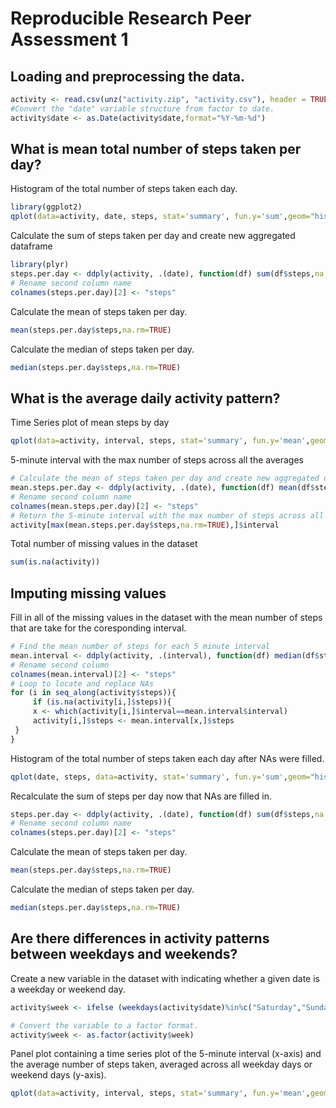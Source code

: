 Reproducible Research Peer Assessment 1
========================================================


## Loading and preprocessing the data.
```r
activity <- read.csv(unz("activity.zip", "activity.csv"), header = TRUE)
#Convert the "date" variable structure from factor to date.
activity$date <- as.Date(activity$date,format="%Y-%m-%d")
```


## What is mean total number of steps taken per day?
Histogram of the total number of steps taken each day.
```r
library(ggplot2)
qplot(data=activity, date, steps, stat='summary', fun.y='sum',geom="histogram", xlab="Datetime",ylab="Total Steps")
```


Calculate the sum of steps taken per day and create new aggregated dataframe
```r
library(plyr)
steps.per.day <- ddply(activity, .(date), function(df) sum(df$steps,na.rm=TRUE))
# Rename second column name
colnames(steps.per.day)[2] <- "steps"
```


Calculate the mean of steps taken per day.
```r
mean(steps.per.day$steps,na.rm=TRUE)
```


Calculate the median of steps taken per day.
```r
median(steps.per.day$steps,na.rm=TRUE)
```

## What is the average daily activity pattern?
Time Series plot of mean steps by day
```r
qplot(data=activity, interval, steps, stat='summary', fun.y='mean',geom="line", xlab="Interval",ylab="Mean Steps")
```


5-minute interval with the max number of steps across all the averages
```r
# Calculate the mean of steps taken per day and create new aggregated dataframe
mean.steps.per.day <- ddply(activity, .(date), function(df) mean(df$steps,na.rm=TRUE))
# Rename second column name
colnames(mean.steps.per.day)[2] <- "steps"
# Return the 5-minute interval with the max number of steps across all the averages
activity[max(mean.steps.per.day$steps,na.rm=TRUE),]$interval
```


Total number of missing values in the dataset
```r
sum(is.na(activity))
```

## Imputing missing values
Fill in all of the missing values in the dataset with the mean number of steps that are take for the coresponding interval.
```r
# Find the mean number of steps for each 5 minute interval
mean.interval <- ddply(activity, .(interval), function(df) median(df$steps,na.rm=TRUE))
# Rename second column 
colnames(mean.interval)[2] <- "steps"
# Loop to locate and replace NAs
for (i in seq_along(activity$steps)){
     if (is.na(activity[i,]$steps)){
     x <- which(activity[i,]$interval==mean.interval$interval)
     activity[i,]$steps <- mean.interval[x,]$steps
 }
}
```


Histogram of the total number of steps taken each day after NAs were filled.
```r
qplot(date, steps, data=activity, stat='summary', fun.y='sum',geom="histogram", xlab="Datetime",ylab="Total Steps")
```


Recalculate the sum of steps per day now that NAs are filled in.
```r
steps.per.day <- ddply(activity, .(date), function(df) sum(df$steps,na.rm=TRUE))
# Rename second column name
colnames(steps.per.day)[2] <- "steps"
```

Calculate the mean of steps taken per day.
```r
mean(steps.per.day$steps,na.rm=TRUE)
```


Calculate the median of steps taken per day.
```r
median(steps.per.day$steps,na.rm=TRUE)
```

## Are there differences in activity patterns between weekdays and weekends?
Create a new variable in the dataset with indicating whether a given date is a weekday or weekend day.
```r
activity$week <- ifelse (weekdays(activity$date)%in%c("Saturday","Sunday"),"weekend","weekday")

# Convert the variable to a factor format.
activity$week <- as.factor(activity$week)  
```


Panel plot containing a time series plot of the 5-minute interval (x-axis) and the average number of steps taken, averaged across all weekday days or weekend days (y-axis).
```r
qplot(data=activity, interval, steps, stat='summary', fun.y='mean',geom="line", xlab="Interval",ylab="Mean Steps")+ facet_grid(week ~ .)+ aes(colour = factor(week))
```
